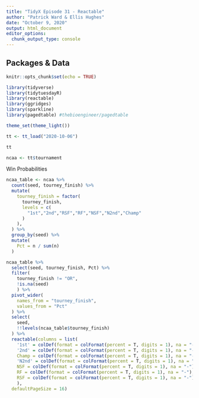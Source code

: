 ```yaml
---
title: "TidyX Episode 31 - Reactable"
author: "Patrick Ward & Ellis Hughes"
date: "October 9, 2020"
output: html_document
editor_options: 
  chunk_output_type: console
---
```


## Packages & Data

```r

knitr::opts_chunk$set(echo = TRUE)

library(tidyverse)
library(tidytuesdayR)
library(reactable)
library(ggridges)
library(sparkline)
library(pagedtable) #thebioengineer/pagedtable

theme_set(theme_light())

```

```r

tt <- tt_load("2020-10-06")

tt

ncaa <- tt$tournament

```


Win Probabilities

```r

ncaa_table <- ncaa %>%
  count(seed, tourney_finish) %>%
  mutate(
    tourney_finish = factor(
      tourney_finish,
      levels = c(
        "1st","2nd","RSF","RF","NSF","N2nd","Champ"
      )
    ),
  ) %>% 
  group_by(seed) %>%
  mutate(
    Pct = n / sum(n)
  )

ncaa_table %>%
  select(seed, tourney_finish, Pct) %>%
  filter(
    tourney_finish != "OR",
    !is.na(seed)
    ) %>%
  pivot_wider(
    names_from = "tourney_finish",
    values_from = "Pct"
  ) %>%
  select(
    seed,
    !!levels(ncaa_table$tourney_finish)
  ) %>% 
  reactable(columns = list(
    '1st' = colDef(format = colFormat(percent = T, digits = 1), na = "-"),
    '2nd' = colDef(format = colFormat(percent = T, digits = 1), na = "-"),
    Champ = colDef(format = colFormat(percent = T, digits = 1), na = "-"),
    'N2nd' = colDef(format = colFormat(percent = T, digits = 1), na = "-"),
    NSF = colDef(format = colFormat(percent = T, digits = 1), na = "-"),
    RF = colDef(format = colFormat(percent = T, digits = 1), na = "-"),
    RSF = colDef(format = colFormat(percent = T, digits = 1), na = "-")
    ),
  defaultPageSize = 16)


```


